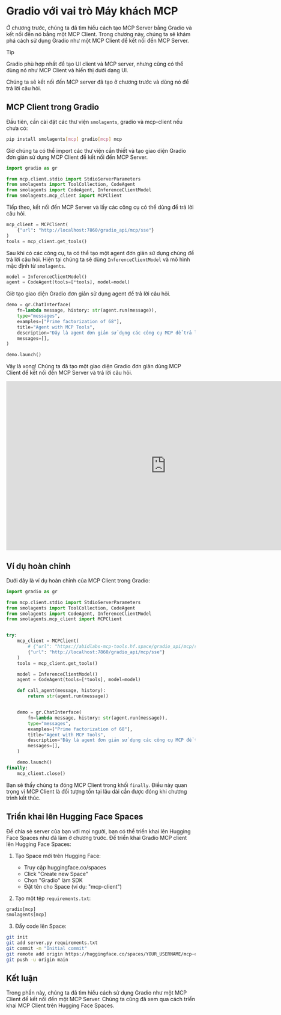 # Gradio với vai trò Máy khách MCP

Ở chương trước, chúng ta đã tìm hiểu cách tạo MCP Server bằng Gradio và kết nối đến nó bằng một MCP Client. Trong chương này, chúng ta sẽ khám phá cách sử dụng Gradio như một MCP Client để kết nối đến MCP Server.

> [!TIP]
> Gradio phù hợp nhất để tạo UI client và MCP server, nhưng cũng có thể dùng nó như MCP Client và hiển thị dưới dạng UI.

Chúng ta sẽ kết nối đến MCP server đã tạo ở chương trước và dùng nó để trả lời câu hỏi.

## MCP Client trong Gradio

Đầu tiên, cần cài đặt các thư viện `smolagents`, gradio và mcp-client nếu chưa có:

```bash
pip install smolagents[mcp] gradio[mcp] mcp
```

Giờ chúng ta có thể import các thư viện cần thiết và tạo giao diện Gradio đơn giản sử dụng MCP Client để kết nối đến MCP Server.

```python
import gradio as gr

from mcp.client.stdio import StdioServerParameters
from smolagents import ToolCollection, CodeAgent
from smolagents import CodeAgent, InferenceClientModel
from smolagents.mcp_client import MCPClient
```

Tiếp theo, kết nối đến MCP Server và lấy các công cụ có thể dùng để trả lời câu hỏi.

```python
mcp_client = MCPClient(
    {"url": "http://localhost:7860/gradio_api/mcp/sse"}
)
tools = mcp_client.get_tools()
```

Sau khi có các công cụ, ta có thể tạo một agent đơn giản sử dụng chúng để trả lời câu hỏi. Hiện tại chúng ta sẽ dùng `InferenceClientModel` và mô hình mặc định từ `smolagents`.

```python
model = InferenceClientModel()
agent = CodeAgent(tools=[*tools], model=model)
```

Giờ tạo giao diện Gradio đơn giản sử dụng agent để trả lời câu hỏi.

```python
demo = gr.ChatInterface(
    fn=lambda message, history: str(agent.run(message)),
    type="messages",
    examples=["Prime factorization of 68"],
    title="Agent with MCP Tools",
    description="Đây là agent đơn giản sử dụng các công cụ MCP để trả lời câu hỏi.",
    messages=[],
)

demo.launch()
```

Vậy là xong! Chúng ta đã tạo một giao diện Gradio đơn giản dùng MCP Client để kết nối đến MCP Server và trả lời câu hỏi.

<iframe
	src="https://mcp-course-unit2-gradio-client.hf.space"
	frameborder="0"
	width="850"
	height="450"
></iframe>


## Ví dụ hoàn chỉnh

Dưới đây là ví dụ hoàn chỉnh của MCP Client trong Gradio:

```python
import gradio as gr

from mcp.client.stdio import StdioServerParameters
from smolagents import ToolCollection, CodeAgent
from smolagents import CodeAgent, InferenceClientModel
from smolagents.mcp_client import MCPClient


try:
    mcp_client = MCPClient(
        # {"url": "https://abidlabs-mcp-tools.hf.space/gradio_api/mcp/sse"}
        {"url": "http://localhost:7860/gradio_api/mcp/sse"}
    )
    tools = mcp_client.get_tools()

    model = InferenceClientModel()
    agent = CodeAgent(tools=[*tools], model=model)

    def call_agent(message, history):
        return str(agent.run(message))


    demo = gr.ChatInterface(
        fn=lambda message, history: str(agent.run(message)),
        type="messages",
        examples=["Prime factorization of 68"],
        title="Agent with MCP Tools",
        description="Đây là agent đơn giản sử dụng các công cụ MCP để trả lời câu hỏi.",
        messages=[],
    )

    demo.launch()
finally:
    mcp_client.close()
```

Bạn sẽ thấy chúng ta đóng MCP Client trong khối `finally`. Điều này quan trọng vì MCP Client là đối tượng tồn tại lâu dài cần được đóng khi chương trình kết thúc.

## Triển khai lên Hugging Face Spaces

Để chia sẻ server của bạn với mọi người, bạn có thể triển khai lên Hugging Face Spaces như đã làm ở chương trước.
Để triển khai Gradio MCP client lên Hugging Face Spaces:

1. Tạo Space mới trên Hugging Face:
   - Truy cập huggingface.co/spaces
   - Click "Create new Space"
   - Chọn "Gradio" làm SDK
   - Đặt tên cho Space (ví dụ: "mcp-client")

2. Tạo một tệp `requirements.txt`:
```txt
gradio[mcp]
smolagents[mcp]
```

3. Đẩy code lên Space:
```bash
git init
git add server.py requirements.txt
git commit -m "Initial commit"
git remote add origin https://huggingface.co/spaces/YOUR_USERNAME/mcp-client
git push -u origin main
```

## Kết luận

Trong phần này, chúng ta đã tìm hiểu cách sử dụng Gradio như một MCP Client để kết nối đến một MCP Server. Chúng ta cũng đã xem qua cách triển khai MCP Client trên Hugging Face Spaces.